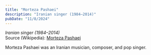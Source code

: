 ```yaml
---
title: "Morteza Pashaei"
description: "Iranian singer (1984–2014)"
pubDate: "11/8/2024"
---
```


*Iranian singer (1984–2014)*  
Source (Wikipedia): [Morteza Pashaei][1]

Morteza Pashaei was an Iranian musician, composer, and pop singer.

[1]: https://en.wikipedia.org/wiki/Morteza_Pashaei
